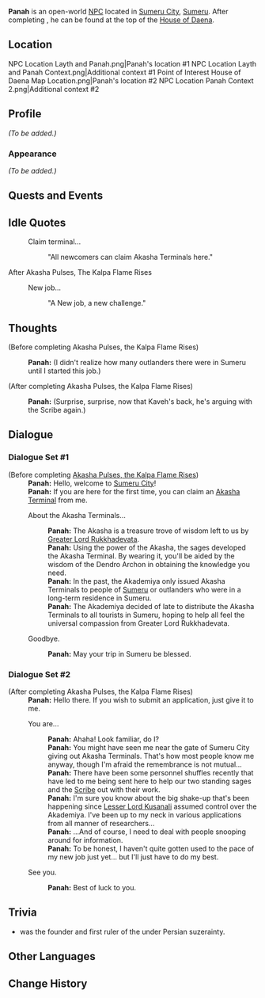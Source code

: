 {{Meta
<!-- Remove this template after adding the missing info -->
|missing_NPC_profile  = yes
}}
{{Character Infobox
|type             = Open-World NPC
|image            = NPC Panah.png
|region           = Sumeru
|location         = Sumeru
|title            = Mahamata
|affiliation      = Sumeru Akademiya

|ancestry         = <!-- Clan/family -->
|father           = 
|mother           = 
|spouse           = 
|sibling          = 
|child            = 
|relative         = 

|voiceEN          = 
|voiceCN          = 
|voiceJP          = 
|dialoguereward   = 
}}
'''Panah''' is an open-world [[NPC]] located in [[Sumeru City]], [[Sumeru]]. After completing {{Quest|Akasha Pulses, the Kalpa Flame Rises}}, he can be found at the top of the [[House of Daena]].

==Location==
<gallery>
NPC Location Layth and Panah.png|Panah's location #1
NPC Location Layth and Panah Context.png|Additional context #1
Point of Interest House of Daena Map Location.png|Panah's location #2
NPC Location Panah Context 2.png|Additional context #2
</gallery>

==Profile==
<!-- Detailed story/lore information goes here. -->
''(To be added.)''

===Appearance===
<!-- Keep appearance section short and concise. Limit to 2 paragraphs with 3-4 sentences each. -->
''(To be added.)''

==Quests and Events==
{{Quests and Events}}

==Idle Quotes==
{{Dialogue Start}}
: {{DIcon|Idle}} Claim terminal...
:: {{A|VO Panah 01.ogg}} "All newcomers can claim Akasha Terminals here."
{{Dialogue End}}

;After Akasha Pulses, The Kalpa Flame Rises
{{Dialogue Start}}
: {{DIcon|Idle}} New job...
:: {{A|VO Panah 02.ogg}} "A New job, a new challenge."
{{Dialogue End}}

==Thoughts==
{{All Schemes to Know Explanation|name=Panah}}
{{Dialogue Start}}
;(Before completing Akasha Pulses, the Kalpa Flame Rises)
: {{A|VO Panah All Schemes to Know 01.ogg}} '''Panah:''' (I didn't realize how many outlanders there were in Sumeru until I started this job.)

;(After completing Akasha Pulses, the Kalpa Flame Rises)
: {{A|VO Panah All Schemes to Know 02.ogg}} '''Panah:''' (Surprise, surprise, now that Kaveh's back, he's arguing with the Scribe again.)
{{Dialogue End}}

==Dialogue==
===Dialogue Set #1===
{{Dialogue Start}}
;(Before completing [[Akasha Pulses, the Kalpa Flame Rises]])
:'''Panah:''' Hello, welcome to [[Sumeru City]]!
:'''Panah:''' If you are here for the first time, you can claim an [[Akasha Terminal]] from me.
:{{DIcon}} About the Akasha Terminals...
::'''Panah:''' The Akasha is a treasure trove of wisdom left to us by [[Greater Lord Rukkhadevata]].
::'''Panah:''' Using the power of the Akasha, the sages developed the Akasha Terminal. By wearing it, you'll be aided by the wisdom of the Dendro Archon in obtaining the knowledge you need.
::'''Panah:''' In the past, the Akademiya only issued Akasha Terminals to people of [[Sumeru]] or outlanders who were in a long-term residence in Sumeru.
::'''Panah:''' The Akademiya decided of late to distribute the Akasha Terminals to all tourists in Sumeru, hoping to help all feel the universal compassion from Greater Lord Rukkhadevata.
:{{DIcon}}  Goodbye.
::'''Panah:''' May your trip in Sumeru be blessed.
{{Dialogue End}}

===Dialogue Set #2===
{{Dialogue Start}}
;(After completing Akasha Pulses, the Kalpa Flame Rises)
:'''Panah:''' Hello there. If you wish to submit an application, just give it to me.
:{{DIcon}} You are...
::'''Panah:''' Ahaha! Look familiar, do I?
::'''Panah:''' You might have seen me near the gate of Sumeru City giving out Akasha Terminals. That's how most people know me anyway, though I'm afraid the remembrance is not mutual...
::'''Panah:''' There have been some personnel shuffles recently that have led to me being sent here to help our two standing sages and the [[Alhaitham|Scribe]] out with their work.
::'''Panah:''' I'm sure you know about the big shake-up that's been happening since [[Lesser Lord Kusanali]] assumed control over the Akademiya. I've been up to my neck in various applications from all manner of researchers...
::'''Panah:''' ...And of course, I need to deal with people snooping around for information.
::'''Panah:''' To be honest, I haven't quite gotten used to the pace of my new job just yet... but I'll just have to do my best.
:{{DIcon}}  See you.
::'''Panah:''' Best of luck to you.
{{Dialogue End}}
==Trivia==
*{{w|Panah Ali Khan}} was the founder and first ruler of the {{w|Karabakh Khanate}} under Persian suzerainty.
==Other Languages==
{{Other Languages
|default_hidden = 1
|en      = Panah
|zhs     = 帕纳
|zhs_rm  = Pànà
|zht     = 帕納
|zht_rm  = Pànà
|ja      = パナー
|ja_rm   = Panaa
|ko      = 파나
|es      = Panah
|fr      = Panah
|ru      = Панах
|th      = Panah
|vi      = Panah
|de      = Panah
|id      = Panah
|pt      = Panah
|tr      = Panah
|it      = Panah
}}

==Change History==
{{Change History|3.0}}
<!--
==References==
{{Reflist}}
-->